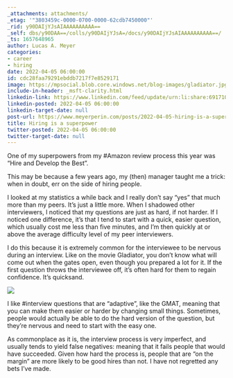 ```yaml
---
_attachments: attachments/
_etag: '"3803459c-0000-0700-0000-62cdb7450000"'
_rid: y90DAIjYJsAIAAAAAAAAAA==
_self: dbs/y90DAA==/colls/y90DAIjYJsA=/docs/y90DAIjYJsAIAAAAAAAAAA==/
_ts: 1657648965
author: Lucas A. Meyer
categories:
- career
- hiring
date: 2022-04-05 06:00:00
id: cdc28faa79291ebddb7217f7e8529171
image: https://mpsocial.blob.core.windows.net/blog-images/gladiator.jpg
include-in-header: _msft-clarity.html
linkedin-link: https://www.linkedin.com/feed/update/urn:li:share:6917105322906005506
linkedin-posted: 2022-04-05 06:00:00
linkedin-target-date: null
post-url: https://www.meyerperin.com/posts/2022-04-05-hiring-is-a-superpower.html
title: Hiring is a superpower
twitter-posted: 2022-04-05 06:00:00
twitter-target-date: null
---
```

One of my superpowers from my #Amazon review process this year was "Hire and Develop the Best". 

This may be because a few years ago, my (then) manager taught me a trick: when in doubt, err on the side of hiring people. 

I looked at my statistics a while back and I really don't say "yes" that much more than my peers. It's just a little more. When I shadowed other interviewers, I noticed that my questions are just as hard, if not harder.  If I noticed one difference, it's that I tend to start with a quick, easier question, which usually cost me less than five minutes, and I'm then quickly at or above the average difficulty level of my peer interviewers. 

I do this because it is extremely common for the interviewee to be nervous during an interview. Like on the movie Gladiator, you don't know what will come out when the gates open, even though you prepared a lot for it. If the first question throws the interviewee off, it's often hard for them to regain confidence. It's quicksand.

![](https://mpsocial.blob.core.windows.net/blog-images/gladiator.jpg)

I like #interview questions that are "adaptive", like the GMAT, meaning that you can make them easier or harder by changing small things. Sometimes, people would actually be able to do the hard version of the question, but they're nervous and need to start with the easy one.

As commonplace as it is, the interview process is very imperfect, and usually tends to yield false negatives: meaning that it fails people that would have succeeded. Given how hard the process is, people that are "on the margin" are more likely to be good hires than not. I have not regretted any bets I've made.
